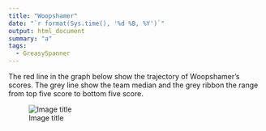 ```yaml
---
title: "Woopshamer"
date: "`r format(Sys.time(), '%d %B, %Y')`"
output: html_document
summary: "a"
tags:
  - GreasySpanner
---
```


The red line in the graph below show the trajectory of Woopshamer's scores. The grey line show the team median and the grey ribbon the range from top five score to bottom five score.

![Image title](Woopshamer.jpg)
